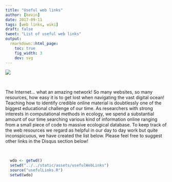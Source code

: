 ```yaml
---
title: "Useful web links"
author: [kevin]
date: 2017-09-11
tags: [web links, wiki]
draft: false
tweet: "List of useful web links"
output:
  rmarkdown::html_page:
    toc: true
    fig_width: 3
    dev: svg
---
```


![](https://img.shields.io/badge/inSileco-In Development-3fb3b2.svg)
<!-- ![](https://img.shields.io/badge/inSileco-Under Review-ffdd55.svg) -->



<br/>


The Internet... what an amazing network! So many websites, so many resources,
how easy it is to get lost when navigating the vast digital ocean! Teaching how
to identify credible online material is doubtlessly one of the biggest educational
challenge of our time. As researchers with strong interests in computational
methods in ecology, we spend a substantial amount of our time searching
various kind of information online ranging from a small piece of code to
massive ecological database. To keep track of the web resources we regard as
helpful in our day to day work but quite inconspicuous, we have created the list
below. Please feel free to suggest other links in the Disqus section below!

<br/>

```r
  wdo <- getwd()
  setwd("../../static/assets/usefulWebLinks")
  source("usefulLinks.R")
  setwd(wdo)
```
